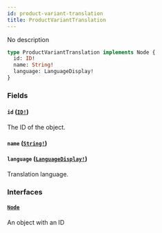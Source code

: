 ```yaml
---
id: product-variant-translation
title: ProductVariantTranslation
---
```


No description

```graphql
type ProductVariantTranslation implements Node {
  id: ID!
  name: String!
  language: LanguageDisplay!
}
```

### Fields

#### `id` ([`ID!`](/docs/developer/api-reference/scalars/id))

The ID of the object.

#### `name` ([`String!`](/docs/developer/api-reference/scalars/string))

#### `language` ([`LanguageDisplay!`](/docs/developer/api-reference/objects/language-display))

Translation language.

### Interfaces

#### [`Node`](/docs/developer/api-reference/interfaces/node)

An object with an ID
